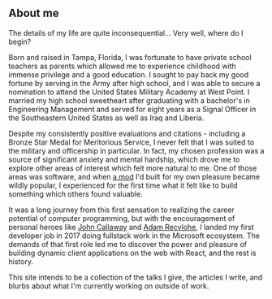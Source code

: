 
<SEO title="Home" />

<Image />

## About me

The details of my life are quite inconsequential... Very well, where do I begin?

Born and raised in Tampa, Florida, I was fortunate to have private school teachers as parents which allowed me to experience childhood with immense privilege and a good education. I sought to pay back my good fortune by serving in the Army after high school, and I was able to secure a nomination to attend the United States Military Academy at West Point. I married my high school sweetheart after graduating with a bachelor's in Engineering Management and served for eight years as a Signal Officer in the Southeastern United States as well as Iraq and Liberia.

Despite my consistently positive evaluations and citations - including a Bronze Star Medal for Meritorious Service, I never felt that I was suited to the military and officership in particular. In fact, my chosen profession was a source of significant anxiety and mental hardship, which drove me to explore other areas of interest which felt more natural to me. One of those areas was software, and when [a mod](https://steamcommunity.com/sharedfiles/filedetails/?id=128722076) I'd built for my own pleasure became wildly popular, I experienced for the first time what it felt like to build something which others found valuable.

It was a long journey from this first sensation to realizing the career potential of computer programming, but with the encouragement of personal heroes like [John Callaway](https://twitter.com/matsubonsai) and [Adam Recvlohe](https://twitter.com/adamrecvlohe), I landed my first developer job in 2017 doing fullstack work in the Microsoft ecosystem. The demands of that first role led me to discover the power and pleasure of building dynamic client applications on the web with React, and the rest is history.

This site intends to be a collection of the talks I give, the articles I write, and blurbs about what I'm currently working on outside of work.
